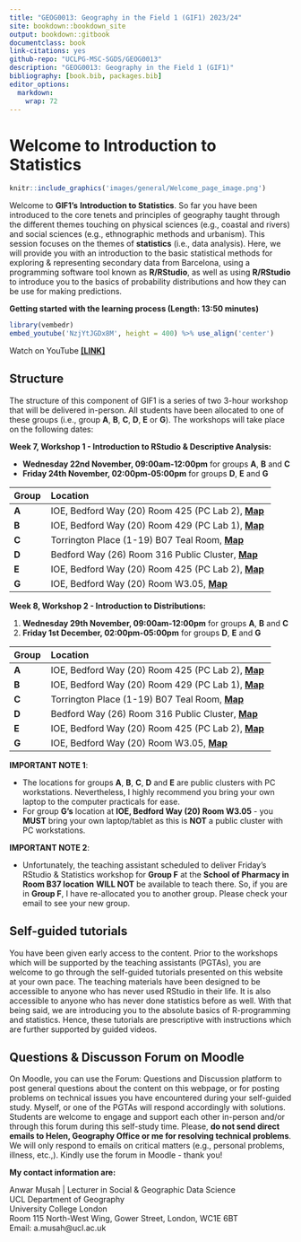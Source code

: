```yaml
---
title: "GEOG0013: Geography in the Field 1 (GIF1) 2023/24"
site: bookdown::bookdown_site
output: bookdown::gitbook
documentclass: book
link-citations: yes
github-repo: "UCLPG-MSC-SGDS/GEOG0013"
description: "GEOG0013: Geography in the Field 1 (GIF1)"
bibliography: [book.bib, packages.bib]
editor_options: 
  markdown: 
    wrap: 72
---
```


# Welcome to Introduction to Statistics {.unnumbered}

```r
knitr::include_graphics('images/general/Welcome_page_image.png') 
```

Welcome to **GIF1's** **Introduction to Statistics**. So far you have been introduced to the core tenets and principles of geography taught through the different themes touching on physical sciences (e.g., coastal and rivers) and social sciences (e.g., ethnographic methods and urbanism). This session focuses on the themes of **statistics** (i.e., data analysis). Here, we will provide you with an introduction to the basic statistical methods for exploring & representing secondary data from Barcelona, using a programming software tool known as **R/RStudio**, as well as using **R/RStudio** to introduce you to the basics of probability distributions and how they can be use for making predictions.

**Getting started with the learning process (Length: 13:50 minutes)**

```r
library(vembedr)
embed_youtube('NzjYtJGDx8M', height = 400) %>% use_align('center')
```

Watch on YouTube [**[LINK]**](https://youtu.be/NzjYtJGDx8M)

## Structure {.unnumbered}

The structure of this component of GIF1 is a series of two 3-hour workshop that will be delivered in-person. All students have been allocated to one of these groups (i.e., group **A**, **B**, **C**, **D**, **E** or **G**). The workshops will take place on the following dates:

**Week 7, Workshop 1 - Introduction to RStudio & Descriptive Analysis:** 

- **Wednesday 22nd November, 09:00am-12:00pm** for groups **A**, **B** and **C**
- **Friday 24th November, 02:00pm-05:00pm** for groups **D**, **E** and **G**

|**Group**|**Location**|
|:--- |:-----------------------   |
|**A**|IOE, Bedford Way (20) Room 425 (PC Lab 2), [**Map**](https://shorturl.at/anNTW)|
|**B**|IOE, Bedford Way (20) Room 429 (PC Lab 1), [**Map**](https://shorturl.at/anNTW)|
|**C**|Torrington Place (1-19) B07 Teal Room, [**Map**](https://shorturl.at/hkosO)|
|**D**|Bedford Way (26) Room 316 Public Cluster, [**Map**](https://shorturl.at/eKRS0)|
|**E**|IOE, Bedford Way (20) Room 425 (PC Lab 2), [**Map**](https://shorturl.at/anNTW)|
|**G**|IOE, Bedford Way (20) Room W3.05, [**Map**](https://shorturl.at/anNTW)|

**Week 8, Workshop 2 - Introduction to Distributions:** 

1. **Wednesday 29th November, 09:00am-12:00pm** for groups **A**, **B** and **C**
2. **Friday 1st December, 02:00pm-05:00pm** for groups **D**, **E** and **G**

|**Group**|**Location**|
|:--- |:-----------------------   |
|**A**|IOE, Bedford Way (20) Room 425 (PC Lab 2), [**Map**](https://shorturl.at/anNTW)|
|**B**|IOE, Bedford Way (20) Room 429 (PC Lab 1), [**Map**](https://shorturl.at/anNTW)|
|**C**|Torrington Place (1-19) B07 Teal Room, [**Map**](https://shorturl.at/hkosO)|
|**D**|Bedford Way (26) Room 316 Public Cluster, [**Map**](https://shorturl.at/eKRS0)|
|**E**|IOE, Bedford Way (20) Room 425 (PC Lab 2), [**Map**](https://shorturl.at/anNTW)|
|**G**|IOE, Bedford Way (20) Room W3.05, [**Map**](https://shorturl.at/anNTW)|

<div class="note">
**IMPORTANT NOTE 1**: 

- The locations for groups **A**, **B**, **C**, **D** and **E** are public clusters with PC workstations. Nevertheless, I highly recommend you bring your own laptop to the computer practicals for ease. 
- For group **G's** location at **IOE, Bedford Way (20) Room W3.05** - you **MUST** bring your own laptop/tablet as this is **NOT** a public cluster with PC workstations.
</div>

<div class="note">
**IMPORTANT NOTE 2**: 

- Unfortunately, the teaching assistant scheduled to deliver Friday’s RStudio & Statistics workshop for **Group F** at the **School of Pharmacy in Room B37 location** **WILL NOT** be available to teach there. So, if you are in **Group F**, I have re-allocated you to another group. Please check your email to see your new group.
</div>

## Self-guided tutorials {-}

You have been given early access to the content. Prior to the workshops which will be supported by the teaching assistants (PGTAs), you are welcome to go through the self-guided tutorials presented on this website at your own pace. The teaching materials have been designed to be accessible to anyone who has never used RStudio in their life. It is also accessible to anyone who has never done statistics before as well. With that being said, we are introducing you to the absolute basics of R-programming and statistics. Hence, these tutorials are prescriptive with instructions which are further supported by guided videos.

## Questions & Discusson Forum on Moodle {-}

On Moodle, you can use the Forum: Questions and Discussion platform to post general questions about the content on this webpage, or for posting problems on technical issues you have encountered during your self-guided study. Myself, or one of the PGTAs will respond accordingly with solutions. Students are welcome to engage and support each other in-person and/or through this forum during this self-study time. Please, **do not send direct emails to Helen, Geography Office or me for resolving technical problems**. We will only respond to emails on critical matters (e.g., personal problems, illness, etc.,). Kindly use the forum in Moodle - thank you!     

**My contact information are:**

Anwar Musah | Lecturer in Social & Geographic Data Science </br>
UCL Department of Geography </br>
University College London </br>
Room 115 North-West Wing, Gower Street, London, WC1E 6BT </br>
Email: a.musah@ucl.ac.uk